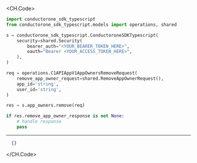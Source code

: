
<CH.Code>
```python Remove.py
import conductorone_sdk_typescript
from conductorone_sdk_typescript.models import operations, shared

s = conductorone_sdk_typescript.ConductoroneSDKTypescript(
    security=shared.Security(
        bearer_auth="<YOUR_BEARER_TOKEN_HERE>",
        oauth="Bearer <YOUR_ACCESS_TOKEN_HERE>",
    ),
)

req = operations.C1APIAppV1AppOwnersRemoveRequest(
    remove_app_owner_request=shared.RemoveAppOwnerRequest(),
    app_id='string',
    user_id='string',
)

res = s.app_owners.remove(req)

if res.remove_app_owner_response is not None:
    # handle response
    pass
```
---

```json Example Response
  {}
```
</CH.Code>
